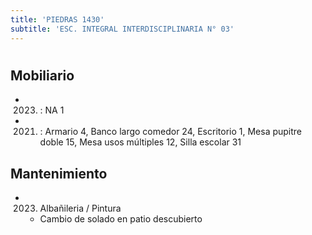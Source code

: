 ```yaml
---
title: 'PIEDRAS 1430'
subtitle: 'ESC. INTEGRAL INTERDISCIPLINARIA N° 03'
---
```


#


## Mobiliario

*  (2023) : NA 1 

*  (2021) : Armario 4, Banco largo comedor 24, Escritorio 1, Mesa pupitre doble 15, Mesa usos múltiples 12, Silla escolar 31 





## Mantenimiento

*  (2023) Albañileria / Pintura 
    + Cambio de solado en patio descubierto



